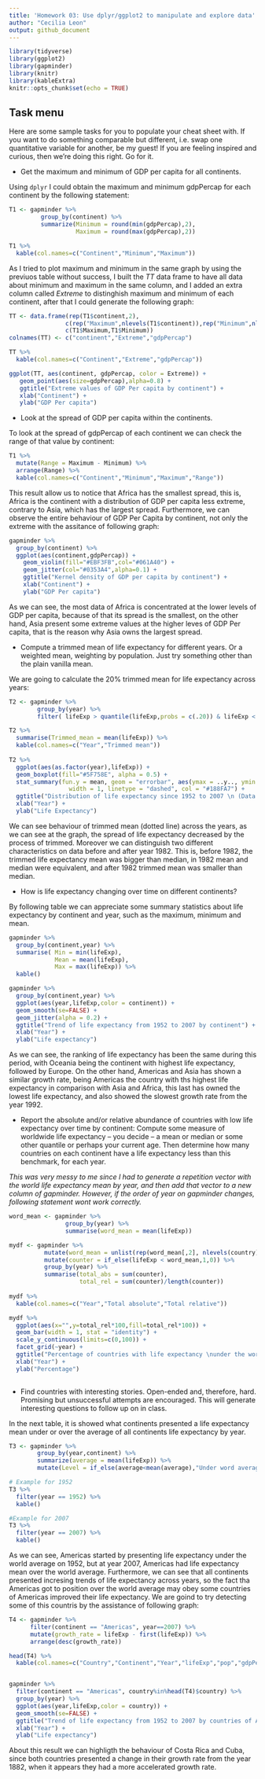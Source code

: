 ```yaml
---
title: 'Homework 03: Use dplyr/ggplot2 to manipulate and explore data'
author: "Cecilia Leon"
output: github_document
---
```


```r
library(tidyverse)
library(ggplot2)
library(gapminder)
library(knitr)
library(kableExtra)
knitr::opts_chunk$set(echo = TRUE)
```

## Task menu

Here are some sample tasks for you to populate your cheat sheet with. If you want to do something comparable but different, i.e. swap one quantitative variable for another, be my guest! If you are feeling inspired and curious, then we're doing this right. Go for it.

- Get the maximum and minimum of GDP per capita for all continents.


Using `dplyr` I could obtain the maximum and minimum gdpPercap for each continent by the following statement:

```r
T1 <- gapminder %>% 
         group_by(continent) %>% 
         summarize(Minimum = round(min(gdpPercap),2),
                   Maximum = round(max(gdpPercap),2))

T1 %>% 
  kable(col.names=c("Continent","Minimum","Maximum"))
```

As I tried to plot maximum and minimum in the same graph by using the previuos table without success, I built the *TT* data frame to have all data about minimum and maximum in the same column, and I added an extra column called *Extreme* to distinghish maximum and minimum of each continent, after that I could generate the following graph:

```r
TT <- data.frame(rep(T1$continent,2),
                c(rep("Maximum",nlevels(T1$continent)),rep("Minimum",nlevels(T1$continent))),
                c(T1$Maximum,T1$Minimum))
colnames(TT) <- c("continent","Extreme","gdpPercap")

TT %>% 
  kable(col.names=c("Continent","Extreme","gdpPercap"))

ggplot(TT, aes(continent, gdpPercap, color = Extreme)) +
   geom_point(aes(size=gdpPercap),alpha=0.8) +
   ggtitle("Extreme values of GDP Per capita by continent") +
   xlab("Continent") +
   ylab("GDP Per capita")

```

- Look at the spread of GDP per capita within the continents.

To look at the spread of gdpPercap of each continent we can check the range of that value by continent:

```r
T1 %>% 
  mutate(Range = Maximum - Minimum) %>% 
  arrange(Range) %>% 
  kable(col.names=c("Continent","Minimum","Maximum","Range"))
```

This result allow us to notice that Africa has the smallest spread, this is, Africa is the continent with a distribution of GDP per capita less extreme, contrary to Asia, which has the largest spread. Furthermore, we can observe the entire behaviour of GDP Per Capita by continent, not only the extreme with the assitance of following graph:

```r
gapminder %>% 
  group_by(continent) %>%
  ggplot(aes(continent,gdpPercap)) +
    geom_violin(fill="#EBF3FB",col="#061A40") +
    geom_jitter(col="#0353A4",alpha=0.1) +
    ggtitle("Kernel density of GDP per capita by continent") +
    xlab("Continent") +
    ylab("GDP Per capita")

```

As we can see, the most data of Africa is concentrated at the lower levels of GDP per capita, because of that its spread is the smallest, on the other hand, Asia present some extreme values at the higher leves of GDP Per capita, that is the reason why Asia owns the largest spread.

- Compute a trimmed mean of life expectancy for different years. Or a weighted mean, weighting by population. Just try something other than the plain vanilla mean.

We are going to calculate the 20% trimmed mean for life expectancy across years:

```r
T2 <- gapminder %>% 
        group_by(year) %>%
        filter( lifeExp > quantile(lifeExp,probs = c(.20)) & lifeExp < quantile(lifeExp,probs = c(.80)))

T2 %>% 
  summarise(Trimmed_mean = mean(lifeExp)) %>% 
  kable(col.names=c("Year","Trimmed mean"))
  
T2 %>% 
  ggplot(aes(as.factor(year),lifeExp)) +
  geom_boxplot(fill="#5F758E", alpha = 0.5) +
  stat_summary(fun.y = mean, geom = "errorbar", aes(ymax = ..y.., ymin = ..y..),
                 width = 1, linetype = "dashed", col = "#188FA7") +
  ggtitle("Distribution of life expectancy since 1952 to 2007 \n (Data between the 20% more extreme values)") +
  xlab("Year") +
  ylab("Life Expectancy")

```

We can see behaviour of trimmed mean (dotted line) across the years, as we can see at the graph, the spread of life expectancy decreased by the process of trimmed. Moreover we can distinguish two different characteristics on data before and after year 1982. This is, before 1982, the trimmed life expectancy mean was bigger than median, in 1982 mean and median were equivalent, and after 1982 trimmed mean was smaller than median.

- How is life expectancy changing over time on different continents?

By following table we can appreciate some summary statistics about life expectancy by continent and year, such as the maximum, minimum and mean.

```r
gapminder %>% 
  group_by(continent,year) %>% 
  summarise( Min = min(lifeExp),
             Mean = mean(lifeExp),
             Max = max(lifeExp)) %>% 
  kable()
```


```r
gapminder %>% 
  group_by(continent,year) %>% 
  ggplot(aes(year,lifeExp,color = continent)) +
  geom_smooth(se=FALSE) +
  geom_jitter(alpha = 0.2) +
  ggtitle("Trend of life expectancy from 1952 to 2007 by continent") +
  xlab("Year") +
  ylab("Life expectancy")
```

As we can see, the ranking of life expectancy has been the same during this period, with Oceania being the continent with highest life expectancy, followed by Europe. On the other hand, Americas and Asia has shown a similar growth rate, being Americas the country with ths highest life expectancy in comparison with Asia and Africa, this last has owned the lowest life expectancy, and also showed the slowest growth rate from the year 1992.

- Report the absolute and/or relative abundance of countries with low life expectancy over time by continent: Compute some measure of worldwide life expectancy – you decide – a mean or median or some other quantile or perhaps your current age. Then determine how many countries on each continent have a life expectancy less than this benchmark, for each year.

*This was very messy to me since I had to generate a repetition vector with the world life expectancy mean by year, and then add that vector to a new column of gapminder. However, if the order of year on gapminder changes, following statement wont work correctly.*

```r
word_mean <- gapminder %>% 
                group_by(year) %>% 
                summarise(word_mean = mean(lifeExp)) 

mydf <- gapminder %>%  
          mutate(word_mean = unlist(rep(word_mean[,2], nlevels(country)))) %>% 
          mutate(counter = if_else(lifeExp < word_mean,1,0)) %>% 
          group_by(year) %>% 
          summarise(total_abs = sum(counter),
                    total_rel = sum(counter)/length(counter))
          
mydf %>% 
  kable(col.names=c("Year","Total absolute","Total relative"))

mydf %>% 
  ggplot(aes(x="",y=total_rel*100,fill=total_rel*100)) +
  geom_bar(width = 1, stat = "identity") +
  scale_y_continuous(limits=c(0,100)) +
  facet_grid(~year) +
  ggtitle("Percentage of countries with life expectancy \nunder the world average life expectancy") +
  xlab("Year") +
  ylab("Percentage")
  
```


- Find countries with interesting stories. Open-ended and, therefore, hard. Promising but unsuccessful attempts are encouraged. This will generate interesting questions to follow up on in class.

In the next table, it is showed what continents presented a life expectancy mean under or over the average of all continents life expectancy by year.


```r

T3 <- gapminder %>% 
        group_by(year,continent) %>%
        summarize(average = mean(lifeExp)) %>% 
        mutate(Level = if_else(average<mean(average),"Under word average","Over word average"))

# Example for 1952
T3 %>% 
  filter(year == 1952) %>% 
  kable()

#Example for 2007
T3 %>% 
  filter(year == 2007) %>% 
  kable()

```

As we can see, Americas started by presenting life expectancy under the world average on 1952, but at year 2007, Americas had life expectancy mean over the world average. Furthermore, we can see that all continents presented incresing trends of life expectancy across years, so the fact tha Americas got to position over the world average may obey some countries of Americas improved their life expectancy. We are goind to try detecting some of this countris by the assistance of following graph:

```r

T4 <- gapminder %>% 
      filter(continent == "Americas", year==2007) %>%
      mutate(growth_rate = lifeExp - first(lifeExp)) %>% 
      arrange(desc(growth_rate))

head(T4) %>% 
  kable(col.names=c("Country","Continent","Year","lifeExp","pop","gdpPercap","Growth"))


gapminder %>% 
  filter(continent == "Americas", country%in%head(T4)$country) %>% 
  group_by(year) %>% 
  ggplot(aes(year,lifeExp,color = country)) +
  geom_smooth(se=FALSE) +
  ggtitle("Trend of life expectancy from 1952 to 2007 by countries of Americas") +
  xlab("Year") +
  ylab("Life expectancy")
```

About this result we can highligth the behaviour of Costa Rica and Cuba, since both countries presented a change in their growth rate from the year 1882, when it appears they had a more accelerated growth rate. 